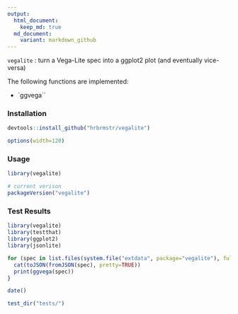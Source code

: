 ```yaml
---
output:
  html_document:
    keep_md: true
  md_document:
    variant: markdown_github
---
```


`vegalite` : turn a Vega-Lite spec into a ggplot2 plot (and eventually vice-versa)

The following functions are implemented:

- `ggvega``


### Installation

```r
devtools::install_github("hrbrmstr/vegalite")
```

```r
options(width=120)
```

### Usage

```r
library(vegalite)

# current verison
packageVersion("vegalite")

```

### Test Results

```r
library(vegalite)
library(testthat)
library(ggplot2)
library(jsonlite)

for (spec in list.files(system.file("extdata", package="vegalite"), full.names=TRUE)) {
  cat(toJSON(fromJSON(spec), pretty=TRUE))
  print(ggvega(spec))
}

date()

test_dir("tests/")
```

